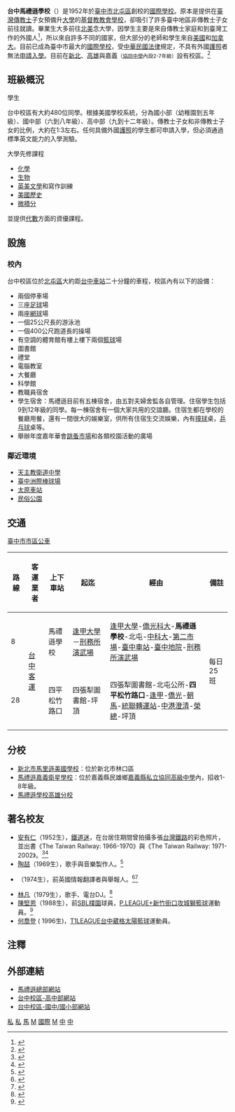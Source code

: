 {{refimprove|time=2019-09-13T19:24:54+00:00}}
{{Infobox School
| name = 馬禮遜學校<br>Morrison Academy
| motto = "你會知道真理，真理會讓你得以自由。" 
-- [[約翰福音|約翰福音]] 8:32
| established = 1952年
| address = [[臺中市|臺中市]][[北屯區|北屯區]]四平路216號<ref>{{cite web |title=台中馬禮遜美國學校200名師生及家長攜手為兒童發聲為水而跑 |url=https://www.chinatimes.com/realtimenews/20180519001618-260405?chdtv |website=[[自由時報|自由時報]] |date=2018-05-19 |access-date=2019-10-14 |archive-date=2019-10-15 |archive-url=https://web.archive.org/web/20191015002233/https://www.chinatimes.com/realtimenews/20180519001618-260405?chdtv |dead-url=no }}</ref>
| website = [http://www.mca.org.tw 馬禮遜行政中心網站]<br>[http://hs.mca.org.tw 台中馬禮遜-高中部]<br>[http://k8.mca.org.tw 台中馬禮遜-國中/國小部]
| city = [[北屯區|北屯區]]
| state = [[臺中市|臺中市]] 40679
| province = 
| pushpin_map = Taiwan Taichung
| country = {{ROC}}
| campus = [[Urban_area|Urban]]
| type = 私立[[國際學校|國際學校]]<br/>[[基督教會|基督教會]]學校
| superintendent = Tim McGill
| principal = Tim McGill（superintendent）<br/>Scott Finch（K-8）<br/>[[Doug_Bradburn|Doug Bradburn]]（9-12）
| chaplain = Terry McGill
| chairman = Barry Owen
| 教師 = 57人
| 學生 = 
| enrollment = 高中部：234人<br>國中部：77人<br>國小部：130人
| enrolment = 
| grades = K-12
| district = 
| oversight = 
| accreditation = [[ACSI|ACSI]]、[[Western_Association_of_Schools_and_Colleges|WASC]]
| mascot = [[美洲野馬|美洲野馬]]
| colors = [[藍|藍]] 和 [[白|白]]
| colours = 
| newspaper = ''Echo''
| yearbook = ''Morrisonian''
| information = +866-4-2292-1171 EXT 201
| free_1 = +886 4 22921171
| free_label_3 = 
| free_3 = 
| footnotes = 
| picture = 
}}

'''台中馬禮遜學校'''（{{lang-en|Morrison Academy Taichung}}）是1952年於[[臺中市|臺中市]][[北屯區|北屯區]]創校的[[國際學校|國際學校]]。原本是提供在[[臺灣|臺灣]][[傳教士|傳教士]]子女預備升[[大學|大學]]的[[基督教|基督教]][[教會學校|教會學校]]，卻吸引了許多臺中地區非傳教士子女前往就讀。畢業生大多前往[[北美|北美]]念大學，因學生主要是來自傳教士家庭和到臺灣工作的外國人<ref>{{cite web |title=台中馬禮遜學校靈修周　向學生傳福音 |url=https://www.ct.org.tw/1211896 |website=[[基督教論壇報|基督教論壇報]] |date=2007-09-29 |access-date=2019-10-14 |archive-date=2019-10-14 |archive-url=https://web.archive.org/web/20191014162525/https://www.ct.org.tw/1211896 |dead-url=no }}</ref>，所以來自許多不同的國家，但大部分的老師和學生來自[[美國|美國]]和[[加拿大|加拿大]]。目前已成為臺中市最大的[[國際學校|國際學校]]，受[[中華民國法律|中華民國法律]]規定，不具有外國[[護照|護照]]者無法[[申請入學|申請入學]]。目前在[[新北市馬禮遜美國學校|新北]]、[[馬禮遜美國學校高雄分校|高雄]]與嘉義<small>（[[嘉義縣私立協同高級中學|協同中學]]內設2-7年級）</small>設有校區。<ref>{{cite web |title=台中馬禮遜學校Morrison Academy：Taichung |url=http://www.newoverseas.com.tw/台中馬禮遜學校/ |website=長榮國際移民 |accessdate=2019-09-13 |archive-date=2020-02-15 |archive-url=https://web.archive.org/web/20200215204405/http://www.newoverseas.com.tw/%E5%8F%B0%E4%B8%AD%E9%A6%AC%E7%A6%AE%E9%81%9C%E5%AD%B8%E6%A0%A1/ |dead-url=no }}</ref>

== 班級概況 ==
;學生
台中校區有大約480位同學。根據美國學校系統，分為國小部（幼稚園到五年級）、國中部（六到八年級）、高中部（九到十二年級）。傳教士子女和非傳教士子女的比例，大約在1:3左右。任何具備外國[[護照|護照]]的學生都可申請入學，但必須通過標準英文能力的入學測驗。

;大學先修課程
*[[化學|化學]]
*[[生物|生物]]
*[[英美文學|英美文學]]和寫作訓練
*[[美國歷史|美國歷史]]
*[[微積分|微積分]]
並提供[[代數|代數]]方面的資優課程。

== 設施 ==
=== 校內 ===
台中校區位於[[北屯區|北屯區]]大約距[[台中車站|台中車站]]二十分鐘的車程，校區內有以下的設備：
*兩個停車場
*三座[[足球|足球]]場
*兩座[[網球|網球]]場
*一個25公尺長的游泳池
*一個400公尺跑道長的操場
*有空調的體育館有樓上樓下兩個[[籃球|籃球]]場
*圖書館
*禮堂
*電腦教室
*大餐廳
*科學館
*教職員宿舍
*學生宿舍：馬禮遜目前有五棟宿舍，由五對夫婦舍監各自管理。住宿學生包括9到12年級的同學。每一棟宿舍有一個大家共用的交誼廳。住宿生都在學校的餐廳用餐，還有一間很大的娛樂室，供所有住宿生交流娛樂，內有[[撞球|撞球]]桌，[[乒乓球|乒乓球]]桌等。
*舉辦年度嘉年華會[[跳蚤市場|跳蚤市場]]和各類校園活動的廣場

=== 鄰近環境 ===
*[[天主教|天主教]][[臺中市私立衛道高級中學|衛道中學]]
*[[臺中洲際棒球場|臺中洲際棒球場]]
*[[太原車站_(臺灣)|太原車站]]
*[[民俗公園|民俗公園]]

== 交通 ==
[[臺中市市區公車|臺中市市區公車]]
{| class="wikitable"
!路線
!客運業者
!上下車站
!起迄
!經由
!備註
|-
|8
| rowspan="2" |[[台中客運|台中客運]]
|馬禮遜學校
|[[逢甲大學|逢甲大學]]－[[臺中刑務所演武場|刑務所演武場]]
|[[逢甲大學|逢甲大學]]-[[僑光科技大學|僑光科大]]-'''馬禮遜學校'''-北屯-[[國立臺中科技大學|中科大]]-[[臺中市公有第二零售市場|第二市場]]-[[臺中車站|臺中車站]]-[[臺灣臺中地方法院|臺中地院]]-[[臺中刑務所演武場|刑務所演武場]]
| rowspan="2" |每日25班
|-
|28
|四平松竹路口
|四張犁圖書館-坪頂
|四張犁圖書館-北屯公所-'''四平松竹路口'''-[[逢甲大學|逢甲]]-[[僑光科技大學|僑光]]-[[朝馬|朝馬]]-[[臺中轉運站_(統聯客運)|統聯轉運站]]-[[澄清醫院|中港澄清]]-[[臺中榮民總醫院|榮總]]-坪頂
|}

== 分校 ==
*[[新北市馬里遜美國學校|新北市馬里遜美國學校]]：位於新北市林口區
*[[馬禮遜嘉義衛星學校|馬禮遜嘉義衛星學校]]：位於嘉義縣民雄鄉[[嘉義縣私立協同高級中學|嘉義縣私立協同高級中學]]內，招收1-8年級。
*[[馬禮遜學校高雄分校|馬禮遜學校高雄分校]]

== 著名校友 ==
*[[安有仁|安有仁]]（1952生），[[鐵道迷|鐵道迷]]，在台居住期間曾拍攝多張[[台灣鐵路|台灣鐵路]]的彩色照片，並出書《The Taiwan Railway: 1966-1970》與《The Taiwan Railway: 1971-2002》。<ref>{{cite book |last1=Aandahl |first1=Loren |title=The Taiwan Railway: 1966-1970 |date=2011 |isbn=978-0615391625}}</ref><ref>{{cite book |last1=Aandahl |first1=Loren |title=The Taiwan Railway: 1971-2002 |date=2012 |isbn=978-0615613024}}</ref>
*[[陶喆|陶喆]]（1969生），歌手與音樂製作人。<ref>{{cite web |title=陶喆个人基本信息 |url=http://music.yule.sohu.com/20050707/n226226001.shtml |website=搜狐音乐 |accessdate=19 August 2019 |archive-date=2013-02-03 |archive-url=https://web.archive.org/web/20130203004917/http://music.yule.sohu.com/20050707/n226226001.shtml |dead-url=no }}</ref>
*{{tsl|en|Katharine Gun|凱薩琳·甘恩}}（1974生），前英國情報翻譯者與舉報人。<ref>{{cite book |last1=Mitchell |first1=Marcia |last2=Mitchell |first2=Thomas |title=The Spy Who Tried to Stop a War: Katharine Gun and the Secret Plot to Sanction the Iraq Invasion |date=2008 |isbn=978-0981576916}}</ref><ref>{{cite web |author1=陳建嘉 |title=綺拉奈特莉新片身分來自台灣 秀流利中文 |url=https://stars.udn.com/star/story/10090/4040044 |website=聯合新聞網 |accessdate=2019-10-15 |archive-date=2021-01-17 |archive-url=https://web.archive.org/web/20210117200213/https://stars.udn.com/star/story/10090/4040044 |dead-url=no }}</ref>
*[[林凡|林凡]]（1979生），歌手、電台DJ。<ref>{{cite web |last1=David |first1=Emily |title=Talented Freya Lim keeps moving forward |url=http://www.taiwanfun.com/music/1109/1109FreyaLim.htm |website=taiwanfun.com |accessdate=18 August 2019 |archive-date=2018-03-21 |archive-url=https://web.archive.org/web/20180321150411/http://www.taiwanfun.com/music/1109/1109FreyaLim.htm |dead-url=no }}</ref>
*[[陳堅恩|陳堅恩]]（1988生），前[[SBL|SBL]][[樸園|樸園]]球員，[[P.LEAGUE+|P.LEAGUE+]][[新竹街口攻城獅|新竹街口攻城獅]][[籃球|籃球]]運動員。<ref>{{cite web |title=五年兩冠的背後，陳堅恩的信仰與人生 |url=https://www.sportsv.net/articles/66234 |website=運動視界 |accessdate=2019-09-13 |archive-date=2021-03-06 |archive-url=https://web.archive.org/web/20210306115633/https://www.sportsv.net/articles/66234 }}</ref>
*[[何喬登|何喬登]] ( 1996生)，[[T1LEAGUE|T1LEAGUE]][[台中葳格太陽|台中葳格太陽]][[籃球|籃球]]運動員。

== 注釋 ==
{{reflist}}

== 外部連結 ==
*[http://www.mca.org.tw 馬禮遜總部網站] {{Wayback|url=http://www.mca.org.tw/ |date=20210123171723 }}
*[http://hs.mca.org.tw 台中校區-高中部網站]{{Wayback|url=http://hs.mca.org.tw/ |date=20150302042407 }}
*[http://k8.mca.org.tw 台中校區-國中/國小部網站]{{Wayback|url=http://k8.mca.org.tw/ |date=20110819053857 }}

{{臺中市高級中等學校列表}}
{{臺中市國民中小學}}
{{在中華民國的國際學校}}

[[Category:臺中市小學|私]]
[[Category:臺中市中學|私]]
[[Category:台灣國際學校|馬]]
[[Category:台灣基督教學校|M]]
[[Category:北屯區學校|國際]]
[[Category:1952年創建的教育機構|M]]
[[Category:台灣冠以人名的教育機構|中]]
[[Category:美國國際學校|中]]
